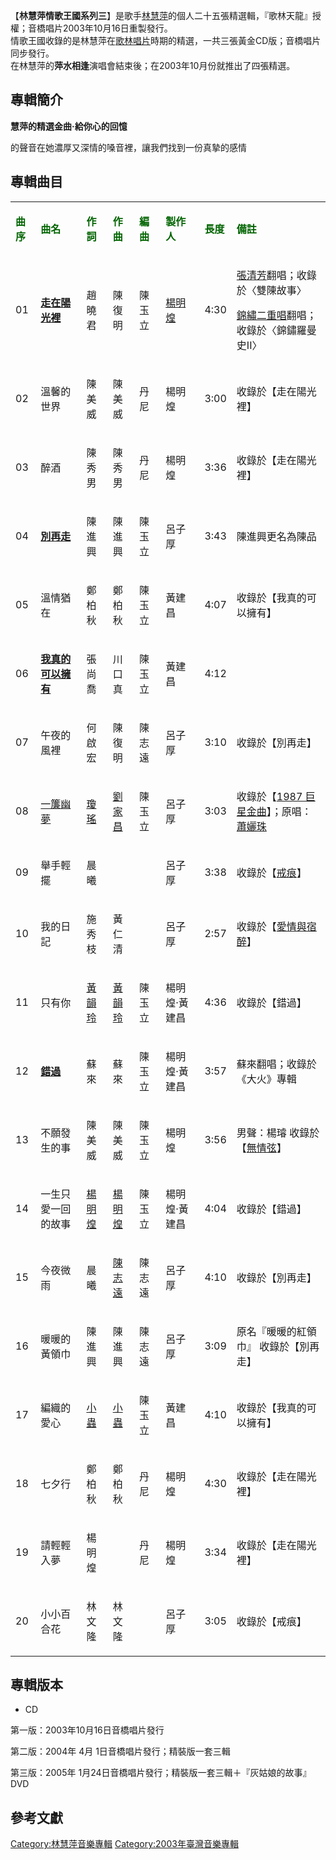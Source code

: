 {{unreferenced|time=2014-01-16T14:29:20+00:00}}
{{Album infobox | <!-- See Wikipedia:WikiProject_Albums -->
|  Name        = 林慧萍情歌王國系列三
|  Type        = 精選輯
|  Artist      = [[林慧萍|林慧萍]]
| cover = Replace this image female.svg
| 圖片簡介 =
|  Released    = 2003年10月8日
|  Genre       = [[國語流行音樂|國語流行音樂]]
|  Length      = 77 分 09 秒
|  Label       = 音橋唱片
|  Number      = 
|  Producer    = 謝紘勝‧柯素裕
| Last album  = '''[[林慧萍情歌王國系列二|林慧萍情歌王國系列二]]'''<br>（2003年10月）
| This album  = '''林慧萍情歌王國系列三'''<br>（2003年10月）
| Next album  = '''[[說好見面林慧萍精選|說好見面林慧萍精選]]'''<br>（2007年10月）
}}

【'''林慧萍情歌王國系列三'''】是歌手[[林慧萍|林慧萍]]的個人二十五張精選輯，『歌林天龍』授權；音橋唱片2003年10月16日重製發行。<br>
情歌王國收錄的是林慧萍在[[歌林唱片|歌林唱片]]時期的精選，一共三張黃金CD版；音橋唱片同步發行。<br>
在林慧萍的'''萍水相逢'''演唱會結束後；在2003年10月份就推出了四張精選。


==專輯簡介==
'''慧萍的精選金曲‧給你心的回憶'''

的聲音在她濃厚又深情的嗓音裡，讓我們找到一份真摯的感情


==專輯曲目==
{| class="wikitable"
|-
| <font color=darkgreen>'''曲序'''</font> || <font color=darkgreen>'''曲名'''</font> || <font color=darkgreen>'''作詞'''</font> || <font color=darkgreen>'''作曲'''</font> || <font color=darkgreen>'''編曲'''</font>||<font color=darkgreen>'''製作人'''</font> || <font color=darkgreen>'''長度'''</font>  || <font color=darkgreen>'''備註'''</font>
|-
| 01 || '''[[走在陽光裡|走在陽光裡]]''' || 趙曉君 || 陳復明 || 陳玉立 || [[楊明煌|楊明煌]] || 4:30 ||   [[張清芳|張清芳]]翻唱；收錄於〈雙陳故事〉

[[錦繡二重唱|錦繡二重唱]]翻唱；收錄於〈錦鏽羅曼史II〉
|-
| 02 || 溫馨的世界 || 陳美威 || 陳美威 || 丹尼 || 楊明煌 || 3:00 || 收錄於【走在陽光裡】
|-
| 03 || 醉酒 || 陳秀男 || 陳秀男  || 丹尼 || 楊明煌 || 3:36 || 收錄於【走在陽光裡】
|-
| 04 || '''[[別再走|別再走]]''' || 陳進興 || 陳進興 || 陳玉立 || 呂子厚 || 3:43 || 陳進興更名為陳品
|-
| 05 || 溫情猶在 || 鄭柏秋 || 鄭柏秋 || 陳玉立 ||黃建昌 ||  4:07 || 收錄於【我真的可以擁有】
|-
| 06 || '''[[我真的可以擁有|我真的可以擁有]]''' || 張尚喬 || 川口真 || 陳玉立 || 黃建昌 || 4:12 ||
|-
| 07 || 午夜的風裡 || 何啟宏 || 陳復明 ||陳志遠 || 呂子厚 || 3:10 || 收錄於【別再走】
|-
| 08 || [[一簾幽夢|一簾幽夢]] || [[瓊瑤|瓊瑤]] || [[劉家昌|劉家昌]] || 陳玉立 || 呂子厚 || 3:03 || 收錄於【[[1987_巨星金曲|1987 巨星金曲]]】；原唱：[[蕭孋珠|蕭孋珠]]
|-
| 09 || 舉手輕擺 || 晨曦  ||  || || 呂子厚 || 3:38 || 收錄於【[[戒痕|戒痕]]】
|-
| 10 || 我的日記 || 施秀枝 || 黃仁清 || || 呂子厚 || 2:57 || 收錄於【[[愛情與宿醉|愛情與宿醉]]】
|-
| 11 || 只有你 || [[黃韻玲|黃韻玲]] || [[黃韻玲|黃韻玲]] || 陳玉立 || 楊明煌‧黃建昌 || 4:36 || 收錄於【錯過】
|-
| 12 || '''[[錯過|錯過]]''' || 蘇來 || 蘇來 || 陳玉立 || 楊明煌‧黃建昌 || 3:57 ||蘇來翻唱；收錄於《大火》專輯
|-
| 13 || 不願發生的事 || 陳美威 || 陳美威 || 陳玉立 || 楊明煌 || 3:56 || 男聲：楊璿
收錄於【[[無情弦|無情弦]]】
|-
| 14 || 一生只愛一回的故事 || [[楊明煌|楊明煌]] || [[楊明煌|楊明煌]] || 陳玉立 || 楊明煌‧黃建昌 || 4:04 || 收錄於【錯過】
|-
| 15 || 今夜微雨 || 晨曦 || [[陳志遠|陳志遠]] || 陳志遠 || 呂子厚 || 4:10 || 收錄於【別再走】
|-
| 16 || 暖暖的黃領巾 || 陳進興 || 陳進興 || 陳志遠 || 呂子厚 || 3:09 || 原名『暖暖的紅領巾』
收錄於【別再走】
|-
| 17 || 編織的愛心 || [[小蟲|小蟲]] || [[小蟲|小蟲]] || 陳玉立 || 黃建昌 || 4:10 || 收錄於【我真的可以擁有】
|-
| 18 || 七夕行 || 鄭柏秋 || 鄭柏秋 || 丹尼 || 楊明煌 || 4:30 || 收錄於【走在陽光裡】
|-
| 19 || 請輕輕入夢 || 楊明煌 ||  || 丹尼 || 楊明煌 || 3:34 || 收錄於【走在陽光裡】
|-
| 20 || 小小百合花 || 林文隆 || 林文隆 || || 呂子厚 || 3:05 || 收錄於【戒痕】
|}

== 專輯版本 ==
*CD

第一版：2003年10月16日音橋唱片發行

第二版：2004年 4月 1日音橋唱片發行；精裝版一套三輯

第三版：2005年 1月24日音橋唱片發行；精裝版一套三輯＋『灰姑娘的故事』 DVD


==參考文獻==
{{reflist}}

[[Category:林慧萍音樂專輯|Category:林慧萍音樂專輯]]
[[Category:2003年臺灣音樂專輯|Category:2003年臺灣音樂專輯]]